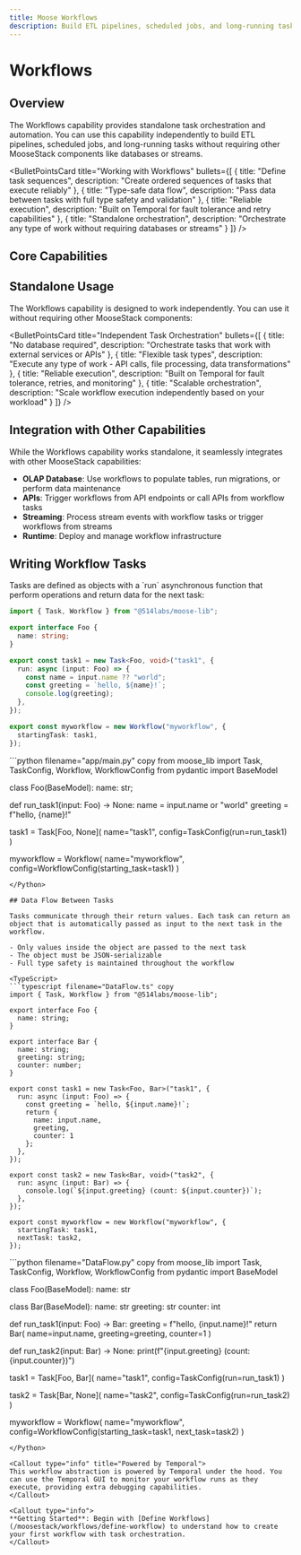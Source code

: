 ```yaml
---
title: Moose Workflows
description: Build ETL pipelines, scheduled jobs, and long-running tasks with orchestration
---
```



# Workflows
<LanguageSwitcher />

## Overview

The Workflows capability provides standalone task orchestration and automation. You can use this capability independently to build ETL pipelines, scheduled jobs, and long-running tasks without requiring other MooseStack components like databases or streams.

<BulletPointsCard
  title="Working with Workflows"
  bullets={[
    {
      title: "Define task sequences",
      description: "Create ordered sequences of tasks that execute reliably"
    },
    {
      title: "Type-safe data flow",
      description: "Pass data between tasks with full type safety and validation"
    },
    {
      title: "Reliable execution",
      description: "Built on Temporal for fault tolerance and retry capabilities"
    },
    {
      title: "Standalone orchestration",
      description: "Orchestrate any type of work without requiring databases or streams"
    }
  ]}
/>

## Core Capabilities

<CTACards>
<CTACard
  title="Define Workflows"
  description="Create workflow definitions with task sequences and data flow"
  ctaLink="/moosestack/workflows/define-workflow"
  ctaLabel="Learn More →"
  badge={{ variant: "moose", text: "Definition" }}
/>
<CTACard
  title="ETL Workflows"
  description="Build extract, transform, load pipelines for data processing"
  ctaLink="/moosestack/workflows/etl-workflow"
  ctaLabel="Learn More →"
  badge={{ variant: "moose", text: "ETL" }}
/>
<CTACard
  title="Schedule Workflows"
  description="Set up recurring and scheduled workflow execution"
  ctaLink="/moosestack/workflows/schedule-workflow"
  ctaLabel="Learn More →"
  badge={{ variant: "moose", text: "Scheduling" }}
/>
<CTACard
  title="Trigger Workflows"
  description="Start workflows from events, APIs, or external triggers"
  ctaLink="/moosestack/workflows/trigger-workflow"
  ctaLabel="Learn More →"
  badge={{ variant: "moose", text: "Triggers" }}
/>
<CTACard
  title="Long-Running Tasks"
  description="Handle tasks that require extended execution time"
  ctaLink="/moosestack/workflows/long-running-tasks"
  ctaLabel="Learn More →"
  badge={{ variant: "moose", text: "Long-running" }}
/>
</CTACards>

## Standalone Usage

The Workflows capability is designed to work independently. You can use it without requiring other MooseStack components:

<BulletPointsCard
  title="Independent Task Orchestration"
  bullets={[
    {
      title: "No database required",
      description: "Orchestrate tasks that work with external services or APIs"
    },
    {
      title: "Flexible task types",
      description: "Execute any type of work - API calls, file processing, data transformations"
    },
    {
      title: "Reliable execution",
      description: "Built on Temporal for fault tolerance, retries, and monitoring"
    },
    {
      title: "Scalable orchestration",
      description: "Scale workflow execution independently based on your workload"
    }
  ]}
/>

## Integration with Other Capabilities

While the Workflows capability works standalone, it seamlessly integrates with other MooseStack capabilities:

- **OLAP Database**: Use workflows to populate tables, run migrations, or perform data maintenance
- **APIs**: Trigger workflows from API endpoints or call APIs from workflow tasks
- **Streaming**: Process stream events with workflow tasks or trigger workflows from streams
- **Runtime**: Deploy and manage workflow infrastructure

## Writing Workflow Tasks

<TypeScript>
Tasks are defined as objects with a `run` asynchronous function that perform operations and return data for the next task:

```typescript filename="app/index.ts" copy
import { Task, Workflow } from "@514labs/moose-lib";

export interface Foo {
  name: string;
}

export const task1 = new Task<Foo, void>("task1", {
  run: async (input: Foo) => {
    const name = input.name ?? "world";
    const greeting = `hello, ${name}!`;
    console.log(greeting);
  },
});

export const myworkflow = new Workflow("myworkflow", {
  startingTask: task1,
});
```
</TypeScript>

<Python>
```python filename="app/main.py" copy
from moose_lib import Task, TaskConfig, Workflow, WorkflowConfig
from pydantic import BaseModel

class Foo(BaseModel):
  name: str;

def run_task1(input: Foo) -> None:
  name = input.name or "world"
  greeting = f"hello, {name}!"

task1 = Task[Foo, None](
  name="task1",
  config=TaskConfig(run=run_task1)
)

myworkflow = Workflow(
  name="myworkflow",
  config=WorkflowConfig(starting_task=task1)
)
```
</Python>

## Data Flow Between Tasks

Tasks communicate through their return values. Each task can return an object that is automatically passed as input to the next task in the workflow.

- Only values inside the object are passed to the next task
- The object must be JSON-serializable
- Full type safety is maintained throughout the workflow

<TypeScript>
```typescript filename="DataFlow.ts" copy
import { Task, Workflow } from "@514labs/moose-lib";

export interface Foo {
  name: string;
}

export interface Bar {
  name: string;
  greeting: string;
  counter: number;
}

export const task1 = new Task<Foo, Bar>("task1", {
  run: async (input: Foo) => {
    const greeting = `hello, ${input.name}!`;
    return {
      name: input.name,
      greeting,
      counter: 1
    };
  },
});

export const task2 = new Task<Bar, void>("task2", {
  run: async (input: Bar) => {
    console.log(`${input.greeting} (count: ${input.counter})`);
  },
});

export const myworkflow = new Workflow("myworkflow", {
  startingTask: task1,
  nextTask: task2,
});
```
</TypeScript>

<Python>
```python filename="DataFlow.py" copy
from moose_lib import Task, TaskConfig, Workflow, WorkflowConfig
from pydantic import BaseModel

class Foo(BaseModel):
    name: str

class Bar(BaseModel):
    name: str
    greeting: str
    counter: int

def run_task1(input: Foo) -> Bar:
    greeting = f"hello, {input.name}!"
    return Bar(
        name=input.name,
        greeting=greeting,
        counter=1
    )

def run_task2(input: Bar) -> None:
    print(f"{input.greeting} (count: {input.counter})")

task1 = Task[Foo, Bar](
    name="task1",
    config=TaskConfig(run=run_task1)
)

task2 = Task[Bar, None](
    name="task2",
    config=TaskConfig(run=run_task2)
)

myworkflow = Workflow(
    name="myworkflow",
    config=WorkflowConfig(starting_task=task1, next_task=task2)
)
```
</Python>

<Callout type="info" title="Powered by Temporal">
This workflow abstraction is powered by Temporal under the hood. You can use the Temporal GUI to monitor your workflow runs as they execute, providing extra debugging capabilities.
</Callout>

<Callout type="info">
**Getting Started**: Begin with [Define Workflows](/moosestack/workflows/define-workflow) to understand how to create your first workflow with task orchestration.
</Callout>
